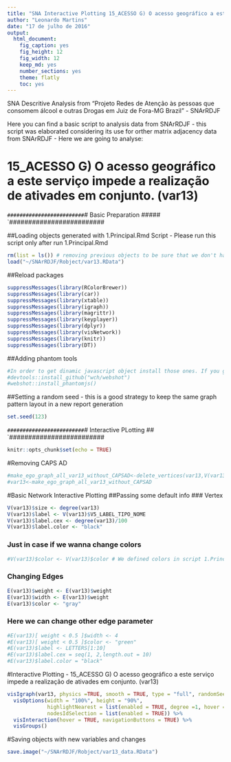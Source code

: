 ```yaml
---
title: "SNA Interactive Plotting 15_ACESSO G) O acesso geográfico a este serviço impede a realização de ativades em conjunto. (var13) "
author: "Leonardo Martins"
date: "17 de julho de 2016"
output: 
  html_document: 
    fig_caption: yes
    fig_height: 12
    fig_width: 12
    keep_md: yes
    number_sections: yes
    theme: flatly
    toc: yes
---
```

SNA Descritive Analysis from "Projeto Redes de Atenção às pessoas que consomem álcool e outras Drogas em Juiz de Fora-MG   Brazil"  - SNArRDJF

Here you can find a basic script to analysis data from SNArRDJF - this script was elaborated considering its use for orther matrix adjacency data from SNArRDJF - Here we are going to analyse:

# 15_ACESSO G) O acesso geográfico a este serviço impede a realização de ativades em conjunto. (var13) 

`#########################
`# Basic Preparation #####
`#########################

##Loading objects generated with 1.Principal.Rmd Script - Please run this script only after run 1.Principal.Rmd
```r
rm(list = ls()) # removing previous objects to be sure that we don't have objects conflicts name
load("~/SNArRDJF/Robject/var13.RData")
```
##Reload packages
```r
suppressMessages(library(RColorBrewer))
suppressMessages(library(car))
suppressMessages(library(xtable))
suppressMessages(library(igraph))
suppressMessages(library(magrittr))
suppressMessages(library(keyplayer))
suppressMessages(library(dplyr))
suppressMessages(library(visNetwork))
suppressMessages(library(knitr))
suppressMessages(library(DT))
```
##Adding phantom tools
```r
#In order to get dinamic javascript object install those ones. If you get problems installing go to Stackoverflow.com and type your error to discover what to do. In some cases the libraries need to be intalled in outside R libs.
#devtools::install_github("wch/webshot")
#webshot::install_phantomjs()
```
##Setting a random seed - this is a good strategy to keep the same graph pattern layout in a new report generation
```r
set.seed(123)
```

`#########################
`# Interactive PLotting ##
`#########################

```r
knitr::opts_chunk$set(echo = TRUE)
```

#Removing CAPS AD
```r
#make_ego_graph_all_var13_without_CAPSAD<-delete_vertices(var13,V(var13)[V2_LABEL_ID=="q170_CAPS...CAPS.AD"])
#var13<-make_ego_graph_all_var13_without_CAPSAD
```

#Basic Network Interactive Plotting
##Passing some default info
### Vertex 
```r
V(var13)$size <- degree(var13)
V(var13)$label <- V(var13)$V5_LABEL_TIPO_NOME
V(var13)$label.cex <- degree(var13)/100
V(var13)$label.color <- "black"
```
### Just in case if we wanna change colors
```r
#V(var13)$color <- V(var13)$color # We defined colors in script 1.Principal.Rmd
```
### Changing Edges
```r
E(var13)$weight <- E(var13)$weight
E(var13)$width <- E(var13)$weight
E(var13)$color <- "gray"
```
### Here we can change other edge parameter
```r
#E(var13)[ weight < 0.5 ]$width <- 4
#E(var13)[ weight < 0.5 ]$color <- "green"
#E(var13)$label <- LETTERS[1:10]
#E(var13)$label.cex = seq(1, 2,length.out = 10)
#E(var13)$label.color = "black"
```
#Interactive Plotting - 15_ACESSO G) O acesso geográfico a este serviço impede a realização de ativades em conjunto. (var13) 
```r
visIgraph(var13, physics =TRUE, smooth = TRUE, type = "full", randomSeed = 123) %>%
  visOptions(width = "100%", height = "90%",
             highlightNearest = list(enabled = TRUE, degree =1, hover = TRUE),
             nodesIdSelection = list(enabled = TRUE)) %>%
  visInteraction(hover = TRUE, navigationButtons = TRUE) %>%
  visGroups()
```
#Saving objects with new variables and changes
```r
save.image("~/SNArRDJF/Robject/var13_data.RData") 
```

